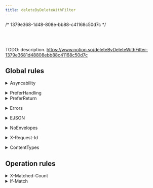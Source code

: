 ```yaml
---
title: deleteByDeleteWithFilter
---
```



/* 1379e368-1d48-808e-bb88-c41168c50d7c */






<Badge text="DELETE" variant="danger" /> <Badge text="POST" variant="note" />

<br/><br/>

TODO: description. <a href="https://www.notion.so/deleteByDeleteWithFilter-1379e3681d48808ebb88c41168c50d7c">https://www.notion.so/deleteByDeleteWithFilter-1379e3681d48808ebb88c41168c50d7c</a>

## Global rules

<details><summary>Asyncability</summary>
<Tabs><TabItem label="Request">

  |  |  |
  | --- | --- |
  | Header | <ul><li>`Expect` <Badge text="SHOULD" variant="caution" size="small" /> **be** nothing **if** if the client supports only sync operations <br/><em>Default scenario</em></li></ul> |
| Header | <ul><li>`Expect` <Badge text="MUST" variant="danger" size="small" /> **be** 202-accepted **if** if the client supports only async operations </li></ul> |
| Header | <ul><li>`Prefer` <Badge text="MUST" variant="danger" size="small" /> **be** respond-async **if** if the client supports both sync and async operations </li></ul> |
| Header | <ul><li>`WebHook-Request-Callback` <Badge text="MUST" variant="danger" size="small" /> **be** webhook URL **if** if the client is able to specify a callback endpoint (a “webhook”) <br/><em>Webhook callbacks</em></li></ul> |
| Header | <ul><li>`WebHook-Error-Callback` <Badge text="MAY" variant="success" size="small" /> **be** webhook URL **if** if the client is able to specify a callback endpoint (a “webhook”) <br/><em>Webhook callbacks</em></li></ul> |

</TabItem>
<TabItem label="Response">

  |  |  |
  | --- | --- |
  | Status | <ul><li>`code` <Badge text="MUST" variant="danger" size="small" /> **be** 200 | 204 **if** if a server only support synchronous operations <br/><em>Default scenario</em></li></ul> |
| Status | <ul><li>`code` <Badge text="MAY" variant="success" size="small" /> **be** 417 **if** if a server only support synchronous operations + if a client sends an Expect: 202-Accepted header </li></ul> |
| Status | <ul><li>`code` <Badge text="MUST" variant="danger" size="small" /> **be** 417 **if** if a server supports only async operations + if client is sync-only </li></ul> |
| Status | <ul><li>`code` <Badge text="MUST" variant="danger" size="small" /> **be** 202 **if** if a server supports async operations + if a client sends an Expect: 202-Accepted header </li></ul> |
| Header | <ul><li>`Location` <Badge text="MUST" variant="danger" size="small" /> **be** operation result URL **if** if a server supports async operations + if a client sends an Expect: 202-Accepted header </li></ul> |
| Status | <ul><li>`code` <Badge text="MUST" variant="danger" size="small" /> **be** 425 **if** fi the operation endpoint is not yet available (still running) <br/><em>Recurrent polling</em></li></ul> |
| Status | <ul><li>`code` <Badge text="MUST" variant="danger" size="small" /> **be** 200 **if** if the operation endpoint is ready and the operation was successful <br/><em>Recurrent polling</em></li></ul> |
| Status | <ul><li>`code` <Badge text="MUST" variant="danger" size="small" /> **be** 500 **if** if the operation endpoint is ready but the operation was failed <br/><em>Recurrent polling</em></li></ul> |
| Body | <ul><li>`error` <Badge text="MUST" variant="danger" size="small" /> **exists** **if** if the operation endpoint is ready but the operation was failed <br/><em>Recurrent polling</em></li></ul> |

</TabItem></Tabs></details>
<details><summary>PreferHandling</summary>
<Tabs><TabItem label="Request">

  |  |  |
  | --- | --- |
  | Header | <ul><li>`Prefer` <Badge text="SHOULD" variant="caution" size="small" /> **be** handling=lenient **if** in case of the client is explicitly lenient to optional validation rules </li></ul> |
| Header | <ul><li>`Prefer` <Badge text="SHOULD" variant="caution" size="small" /> **be** handling=strict **if** in case of the client is strict to optional validation rules </li></ul> |

</TabItem>
</Tabs></details>
<details><summary>PreferReturn</summary>
<Tabs><TabItem label="Request">

  |  |  |
  | --- | --- |
  | Header | <ul><li>`Prefer` <Badge text="SHOULD" variant="caution" size="small" /> **be** return=minimal **if** if the client prefer just the operation status </li></ul> |
| Header | <ul><li>`Prefer` <Badge text="SHOULD" variant="caution" size="small" /> **be** return=representation **if** if the client prefer the result document(s) which the operation was applied <br/><em>Default if ommited</em></li></ul> |

</TabItem>
<TabItem label="Response">

  |  |  |
  | --- | --- |
  | Status | <ul><li>`code` <Badge text="MUST" variant="danger" size="small" /> **be** 200 **if** if the client sent Prefer: return=representation </li></ul> |
| Status | <ul><li>`code` <Badge text="MUST" variant="danger" size="small" /> **be** 204 **if** if the client sent Prefer: return=minimal </li></ul> |
| Header | <ul><li>`Content-Location` <Badge text="MUST" variant="danger" size="small" /> **be** getByGetWithId(id) **if** if the client sent Prefer: return=representation </li></ul> |
| Header | <ul><li>`Location` <Badge text="MUST" variant="danger" size="small" /> **be** getByGetWithId(id) **if** if the client sent Prefer: return=minimal </li></ul> |

</TabItem></Tabs></details>
<details><summary>Errors</summary>
<Tabs>
<TabItem label="Response">

  |  |  |
  | --- | --- |
  | Status | <ul><li>`code` <Badge text="MUST" variant="danger" size="small" /> **be** >399  </li></ul> |
| Body | <ul><li>`code` <Badge text="SHOULD" variant="caution" size="small" /> **be** unique code  </li></ul> |
| Body | <ul><li>`description` <Badge text="SHOULD" variant="caution" size="small" /> **exists**  </li></ul> |
| Body | <ul><li>`[other]` <Badge text="MAY" variant="success" size="small" /> **be** help info  </li></ul> |

</TabItem></Tabs></details>
<details><summary>EJSON</summary>
<Tabs><TabItem label="Request">

  |  |  |
  | --- | --- |
  | Header | <ul><li>`Content-Type` <Badge text="SHOULD" variant="caution" size="small" /> **be** application/vnd.ejson+json  </li></ul> |
| Body | <ul><li>`` <Badge text="SHOULD" variant="caution" size="small" /> **be** EJSON serialized  </li></ul> |

</TabItem>
<TabItem label="Response">

  |  |  |
  | --- | --- |
  | Body | <ul><li>`` <Badge text="SHOULD" variant="caution" size="small" /> **be** EJSON serialized  </li></ul> |
| Header | <ul><li>`Content-Type` <Badge text="SHOULD" variant="caution" size="small" /> **be** application/vnd.ejson+json  </li></ul> |

</TabItem></Tabs></details>
<details><summary>NoEnvelopes</summary>
<Tabs><TabItem label="Request">

  |  |  |
  | --- | --- |
  | Body | <ul><li>`` <Badge text="MUST" variant="danger" size="small" /> **be** unenveloped resource  </li></ul> |

</TabItem>
<TabItem label="Response">

  |  |  |
  | --- | --- |
  | Body | <ul><li>`` <Badge text="MUST" variant="danger" size="small" /> **be** unenveloped resource  </li></ul> |

</TabItem></Tabs></details>
<details><summary>X-Request-Id</summary>
<Tabs>
<TabItem label="Response">

  |  |  |
  | --- | --- |
  | Header | <ul><li>`X-Request-Id` <Badge text="SHOULD" variant="caution" size="small" /> **be** new uuid-hex   <br/><em>a fresh new uuid-hex generated by the API server</em></li></ul> |

</TabItem></Tabs></details>
<details><summary>ContentTypes</summary>
<Tabs><TabItem label="Request">

  |  |  |
  | --- | --- |
  | Header | <ul><li>`Accept` <Badge text="MUST" variant="danger" size="small" /> **exists**  </li></ul> |

</TabItem>
<TabItem label="Response">

  |  |  |
  | --- | --- |
  | Header | <ul><li>`Content-Type` <Badge text="MUST" variant="danger" size="small" /> **exists**  </li></ul> |
| Status | <ul><li>`code` <Badge text="MUST" variant="danger" size="small" /> **be** 406 **if** if the Content-Type not matches the Accept request header </li></ul> |

</TabItem></Tabs></details>

## Operation rules

<details><summary>X-Matched-Count</summary>
<Tabs>
</Tabs></details>
<details><summary>If-Match</summary>
<Tabs>
</Tabs></details>
